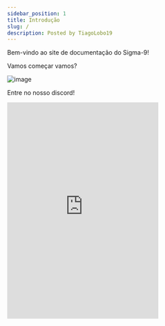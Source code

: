 ```yaml
---
sidebar_position: 1
title: Introdução
slug: /
description: Posted by TiagoLobo19
---
```

Bem-vindo ao site de documentação do Sigma-9!

Vamos começar vamos?

![image](https://cdn.discordapp.com/attachments/1073693490229284975/1075019264332939295/image.png)

Entre no nosso discord!
<iframe src="https://discord.com/widget?id=1072090772222005328&theme=dark" width="350" height="500" allowtransparency="true" frameborder="0" sandbox="allow-popups allow-popups-to-escape-sandbox allow-same-origin allow-scripts"></iframe>
